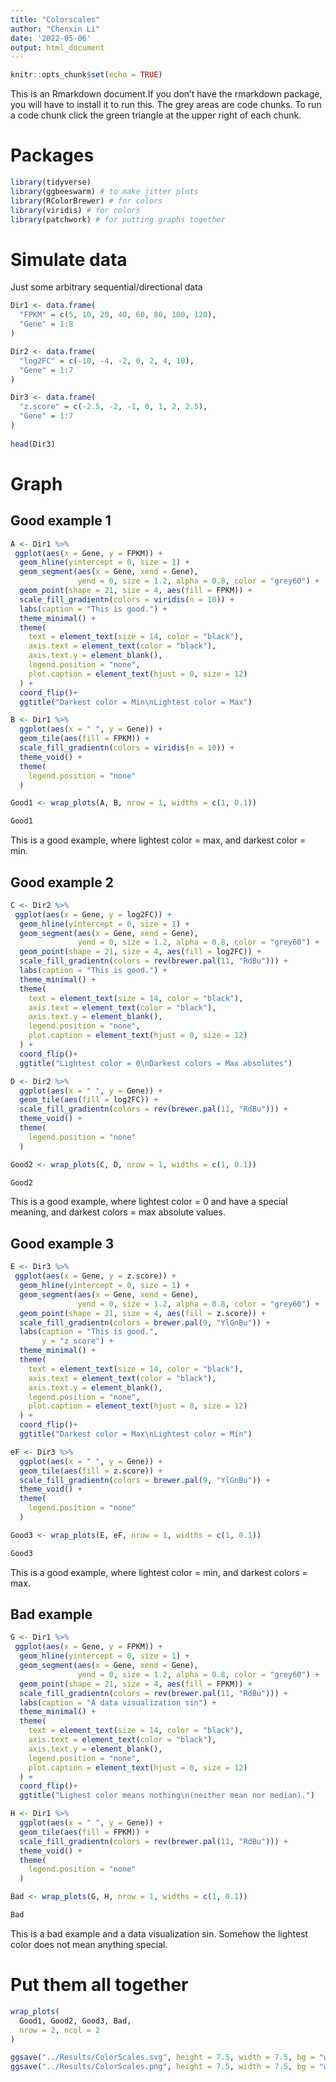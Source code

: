 ---
title: "Colorscales"
author: "Chenxin Li"
date: '2022-05-06'
output: html_document
---

```{r setup, include=FALSE}
knitr::opts_chunk$set(echo = TRUE)
```

This is an Rmarkdown document.If you don't have the rmarkdown package, you will have to install it to run this. 
The grey areas are code chunks. To run a code chunk click the green triangle at the upper right of each chunk. 

# Packages 
```{r}
library(tidyverse) 
library(ggbeeswarm) # to make jitter plots 
library(RColorBrewer) # for colors 
library(viridis) # for colors 
library(patchwork) # for putting graphs together 
```

# Simulate data 
Just some arbitrary sequential/directional data 
```{r}
Dir1 <- data.frame(
  "FPKM" = c(5, 10, 20, 40, 60, 80, 100, 120),
  "Gene" = 1:8
)  

Dir2 <- data.frame(
  "log2FC" = c(-10, -4, -2, 0, 2, 4, 10),
  "Gene" = 1:7
)

Dir3 <- data.frame(
  "z.score" = c(-2.5, -2, -1, 0, 1, 2, 2.5),
  "Gene" = 1:7
)
  
head(Dir3)
```

# Graph
## Good example 1 
```{r}
A <- Dir1 %>% 
 ggplot(aes(x = Gene, y = FPKM)) +
  geom_hline(yintercept = 0, size = 1) +
  geom_segment(aes(x = Gene, xend = Gene), 
               yend = 0, size = 1.2, alpha = 0.8, color = "grey60") +
  geom_point(shape = 21, size = 4, aes(fill = FPKM)) +
  scale_fill_gradientn(colors = viridis(n = 10)) +
  labs(caption = "This is good.") +
  theme_minimal() +
  theme(
    text = element_text(size = 14, color = "black"), 
    axis.text = element_text(color = "black"), 
    axis.text.y = element_blank(), 
    legend.position = "none",
    plot.caption = element_text(hjust = 0, size = 12)
  ) +
  coord_flip()+
  ggtitle("Darkest color = Min\nLightest color = Max")

B <- Dir1 %>% 
  ggplot(aes(x = " ", y = Gene)) +
  geom_tile(aes(fill = FPKM)) +
  scale_fill_gradientn(colors = viridis(n = 10)) +
  theme_void() +
  theme(
    legend.position = "none"
  )

Good1 <- wrap_plots(A, B, nrow = 1, widths = c(1, 0.1))

Good1
```
This is a good example, where lightest color = max, and darkest color = min. 


## Good example 2 
```{r}
C <- Dir2 %>% 
 ggplot(aes(x = Gene, y = log2FC)) +
  geom_hline(yintercept = 0, size = 1) +
  geom_segment(aes(x = Gene, xend = Gene), 
               yend = 0, size = 1.2, alpha = 0.8, color = "grey60") +
  geom_point(shape = 21, size = 4, aes(fill = log2FC)) +
  scale_fill_gradientn(colors = rev(brewer.pal(11, "RdBu"))) +
  labs(caption = "This is good.") +
  theme_minimal() +
  theme(
    text = element_text(size = 14, color = "black"), 
    axis.text = element_text(color = "black"), 
    axis.text.y = element_blank(), 
    legend.position = "none",
    plot.caption = element_text(hjust = 0, size = 12)
  ) +
  coord_flip()+
  ggtitle("Lightest color = 0\nDarkest colors = Max absolutes")

D <- Dir2 %>% 
  ggplot(aes(x = " ", y = Gene)) +
  geom_tile(aes(fill = log2FC)) +
  scale_fill_gradientn(colors = rev(brewer.pal(11, "RdBu"))) +
  theme_void() +
  theme(
    legend.position = "none"
  )

Good2 <- wrap_plots(C, D, nrow = 1, widths = c(1, 0.1))

Good2
```
This is a good example, where lightest color = 0 and have a special meaning, and darkest colors = max absolute values.  

## Good example 3
```{r}
E <- Dir3 %>% 
 ggplot(aes(x = Gene, y = z.score)) +
  geom_hline(yintercept = 0, size = 1) +
  geom_segment(aes(x = Gene, xend = Gene), 
               yend = 0, size = 1.2, alpha = 0.8, color = "grey60") +
  geom_point(shape = 21, size = 4, aes(fill = z.score)) +
  scale_fill_gradientn(colors = brewer.pal(9, "YlGnBu")) +
  labs(caption = "This is good.",
       y = "z score") +
  theme_minimal() +
  theme(
    text = element_text(size = 14, color = "black"), 
    axis.text = element_text(color = "black"), 
    axis.text.y = element_blank(), 
    legend.position = "none",
    plot.caption = element_text(hjust = 0, size = 12)
  ) +
  coord_flip()+
  ggtitle("Darkest color = Max\nLightest color = Min")

eF <- Dir3 %>% 
  ggplot(aes(x = " ", y = Gene)) +
  geom_tile(aes(fill = z.score)) +
  scale_fill_gradientn(colors = brewer.pal(9, "YlGnBu")) +
  theme_void() +
  theme(
    legend.position = "none"
  )

Good3 <- wrap_plots(E, eF, nrow = 1, widths = c(1, 0.1))

Good3
```

This is a good example, where lightest color = min, and darkest colors = max. 

## Bad example 
```{r}
G <- Dir1 %>% 
 ggplot(aes(x = Gene, y = FPKM)) +
  geom_hline(yintercept = 0, size = 1) +
  geom_segment(aes(x = Gene, xend = Gene), 
               yend = 0, size = 1.2, alpha = 0.8, color = "grey60") +
  geom_point(shape = 21, size = 4, aes(fill = FPKM)) +
  scale_fill_gradientn(colors = rev(brewer.pal(11, "RdBu"))) +
  labs(caption = "A data visualization sin") +
  theme_minimal() +
  theme(
    text = element_text(size = 14, color = "black"), 
    axis.text = element_text(color = "black"), 
    axis.text.y = element_blank(), 
    legend.position = "none",
    plot.caption = element_text(hjust = 0, size = 12)
  ) +
  coord_flip()+
  ggtitle("Lighest color means nothing\n(neither mean nor median).")

H <- Dir1 %>% 
  ggplot(aes(x = " ", y = Gene)) +
  geom_tile(aes(fill = FPKM)) +
  scale_fill_gradientn(colors = rev(brewer.pal(11, "RdBu"))) +
  theme_void() +
  theme(
    legend.position = "none"
  )

Bad <- wrap_plots(G, H, nrow = 1, widths = c(1, 0.1))

Bad
```

This is a bad example and a data visualization sin. 
Somehow the lightest color does not mean anything special. 

# Put them all together
```{r}
wrap_plots(
  Good1, Good2, Good3, Bad,
  nrow = 2, ncol = 2
)

ggsave("../Results/ColorScales.svg", height = 7.5, width = 7.5, bg = "white")
ggsave("../Results/ColorScales.png", height = 7.5, width = 7.5, bg = "white")
```


